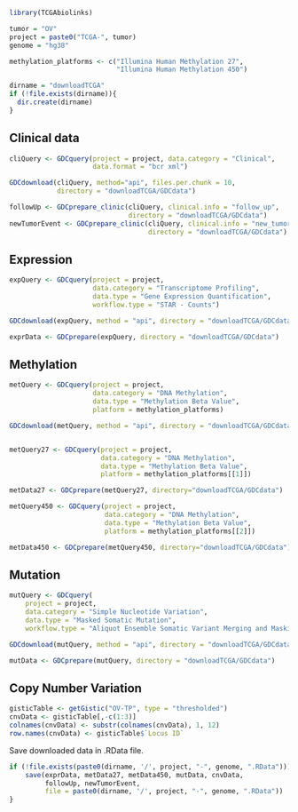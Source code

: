 

```r
library(TCGAbiolinks)
```

```r
tumor = "OV"
project = paste0("TCGA-", tumor)
genome = "hg38"

methylation_platforms <- c("Illumina Human Methylation 27",
                           "Illumina Human Methylation 450")

dirname = "downloadTCGA"
if (!file.exists(dirname)){
  dir.create(dirname)
}
```

## Clinical data

```r
cliQuery <- GDCquery(project = project, data.category = "Clinical", 
                     data.format = "bcr xml")

GDCdownload(cliQuery, method="api", files.per.chunk = 10, 
            directory = "downloadTCGA/GDCdata")

followUp <- GDCprepare_clinic(cliQuery, clinical.info = "follow_up",
                              directory = "downloadTCGA/GDCdata")
newTumorEvent <- GDCprepare_clinic(cliQuery, clinical.info = "new_tumor_event",
                                   directory = "downloadTCGA/GDCdata")
```

## Expression

```r
expQuery <- GDCquery(project = project,
                     data.category = "Transcriptome Profiling",
                     data.type = "Gene Expression Quantification",
                     workflow.type = "STAR - Counts")

GDCdownload(expQuery, method = "api", directory = "downloadTCGA/GDCdata")

exprData <- GDCprepare(expQuery, directory = "downloadTCGA/GDCdata")
```

## Methylation

```r
metQuery <- GDCquery(project = project,
                     data.category = "DNA Methylation",
                     data.type = "Methylation Beta Value",
                     platform = methylation_platforms)

GDCdownload(metQuery, method = "api", directory = "downloadTCGA/GDCdata")


metQuery27 <- GDCquery(project = project,
                       data.category = "DNA Methylation",
                       data.type = "Methylation Beta Value",
                       platform = methylation_platforms[[1]])

metData27 <- GDCprepare(metQuery27, directory="downloadTCGA/GDCdata")

metQuery450 <- GDCquery(project = project,
                        data.category = "DNA Methylation",
                        data.type = "Methylation Beta Value",
                        platform = methylation_platforms[[2]])

metData450 <- GDCprepare(metQuery450, directory="downloadTCGA/GDCdata")
```

## Mutation

```r
mutQuery <- GDCquery(
    project = project, 
    data.category = "Simple Nucleotide Variation", 
    data.type = "Masked Somatic Mutation",
    workflow.type = "Aliquot Ensemble Somatic Variant Merging and Masking")

GDCdownload(mutQuery, method = "api", directory = "downloadTCGA/GDCdata")

mutData <- GDCprepare(mutQuery, directory = "downloadTCGA/GDCdata")
```

## Copy Number Variation

```r
gisticTable <- getGistic("OV-TP", type = "thresholded")
cnvData <- gisticTable[,-c(1:3)]
colnames(cnvData) <- substr(colnames(cnvData), 1, 12)
row.names(cnvData) <- gisticTable$`Locus ID`
```


Save downloaded data in .RData file.

```r
if (!file.exists(paste0(dirname, '/', project, "-", genome, ".RData"))){
    save(exprData, metData27, metData450, mutData, cnvData, 
         followUp, newTumorEvent, 
         file = paste0(dirname, '/', project, "-", genome, ".RData"))
}
```


